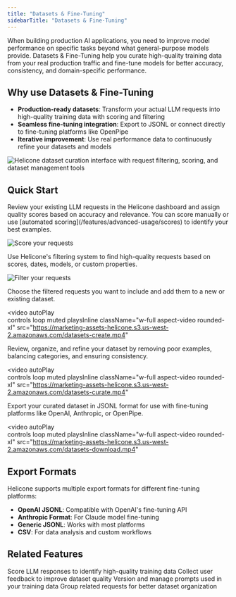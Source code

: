 ```yaml
---
title: "Datasets & Fine-Tuning"
sidebarTitle: "Datasets & Fine-Tuning"
---
```


When building production AI applications, you need to improve model performance on specific tasks beyond what general-purpose models provide. Datasets & Fine-Tuning help you curate high-quality training data from your real production traffic and fine-tune models for better accuracy, consistency, and domain-specific performance.

## Why use Datasets & Fine-Tuning

- **Production-ready datasets**: Transform your actual LLM requests into high-quality training data with scoring and filtering
- **Seamless fine-tuning integration**: Export to JSONL or connect directly to fine-tuning platforms like OpenPipe
- **Iterative improvement**: Use real performance data to continuously refine your datasets and models

<Frame caption="Dataset curation interface showing request filtering and scoring for fine-tuning preparation">
  <img
    src="/images/features/fine-tuning/dataset2.webp"
    alt="Helicone dataset curation interface with request filtering, scoring, and dataset management tools"
  />
</Frame>

## Quick Start

<Steps>
<Step title="Score Your Requests">
Review your existing LLM requests in the Helicone dashboard and assign quality scores based on accuracy and relevance. You can score manually or use [automated scoring](/features/advanced-usage/scores) to identify your best examples.

![Score your requests](/images/datasets/scores.webp)
</Step>

<Step title="Filter Requests">
Use Helicone's filtering system to find high-quality requests based on scores, dates, models, or custom properties.

![Filter your requests](/images/datasets/filters.webp)
</Step>

<Step title="Select for Dataset">
Choose the filtered requests you want to include and add them to a new or existing dataset.

<video
  autoPlay  
  controls
  loop
  muted
  playsInline
  className="w-full aspect-video rounded-xl"
  src="https://marketing-assets-helicone.s3.us-west-2.amazonaws.com/datasets-create.mp4"
></video>
</Step>

<Step title="Curate Dataset">
Review, organize, and refine your dataset by removing poor examples, balancing categories, and ensuring consistency.

<video
  autoPlay  
  controls
  loop
  muted
  playsInline
  className="w-full aspect-video rounded-xl"
  src="https://marketing-assets-helicone.s3.us-west-2.amazonaws.com/datasets-curate.mp4"
></video>
</Step>

<Step title="Export">
Export your curated dataset in JSONL format for use with fine-tuning platforms like OpenAI, Anthropic, or OpenPipe.

<video
  autoPlay  
  controls
  loop
  muted
  playsInline
  className="w-full aspect-video rounded-xl"
  src="https://marketing-assets-helicone.s3.us-west-2.amazonaws.com/datasets-download.mp4"
></video>
</Step>
</Steps>

## Export Formats

Helicone supports multiple export formats for different fine-tuning platforms:

- **OpenAI JSONL**: Compatible with OpenAI's fine-tuning API
- **Anthropic Format**: For Claude model fine-tuning
- **Generic JSONL**: Works with most platforms
- **CSV**: For data analysis and custom workflows

## Related Features

<CardGroup cols={2}>
<Card title="Scores" icon="star" href="/features/advanced-usage/scores">
Score LLM responses to identify high-quality training data
</Card>

<Card title="User Feedback" icon="thumbs-up" href="/features/advanced-usage/feedback">
Collect user feedback to improve dataset quality
</Card>

<Card title="Prompt Management" icon="file-text" href="/features/prompts">
Version and manage prompts used in your training data
</Card>

<Card title="Sessions" icon="layers" href="/features/sessions">
Group related requests for better dataset organization
</Card>
</CardGroup>

